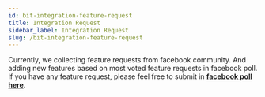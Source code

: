 ```yaml
---
id: bit-integration-feature-request
title: Integration Request
sidebar_label: Integration Request
slug: /bit-integration-feature-request
---
```


Currently, we collecting feature requests from facebook community.
And adding new features based on most voted feature requests in facebook poll.
If you have any feature request, please feel free to submit in [__facebook poll here__](https://www.facebook.com/groups/bitapps/permalink/5009954375683343).
